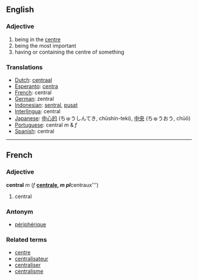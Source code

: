 ==English==
=== Adjective ===
# being in the [[centre]]
# being the most important
# having or containing the centre of something

=== Translations ===
*[[Dutch]]: [[centraal]]
*[[Esperanto]]: [[centra]]
*[[French]]: central
*[[German]]: zentral
*[[Indonesian]]: [[sentral]], [[pusat]]
*[[Interlingua]]: central
*[[Japanese]]:  [[中心的]] (ちゅうしんてき, chūshin-teki), [[中央]] (ちゅうおう, chūō)
*[[Portuguese]]: central ''m'' & ''f''
*[[Spanish]]: central
----

==French==
===Adjective===
'''central''' ''m'' (''f'' '''[[centrale]], ''m pl'' '''centraux''')

# central

===Antonym===
*[[périphérique]]

===Related terms===
*[[centre#French|centre]]
*[[centralisateur]]
*[[centraliser]]
*[[centralisme]]